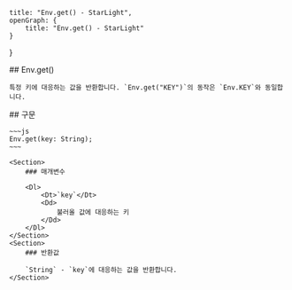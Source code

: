     title: "Env.get() - StarLight",
    openGraph: {
        title: "Env.get() - StarLight"
    }
}

<Section>
    ## Env.get()

    특정 키에 대응하는 값을 반환합니다. `Env.get("KEY")`의 동작은 `Env.KEY`와 동일합니다.
</Section>
<Section>
    ## 구문

    ~~~js
    Env.get(key: String);
    ~~~

    <Section>
        ### 매개변수

        <Dl>
            <Dt>`key`</Dt>
            <Dd>
                불러올 값에 대응하는 키
            </Dd>
        </Dl>
    </Section>
    <Section>
        ### 반환값

        `String` - `key`에 대응하는 값을 반환합니다.
    </Section>
</Section>